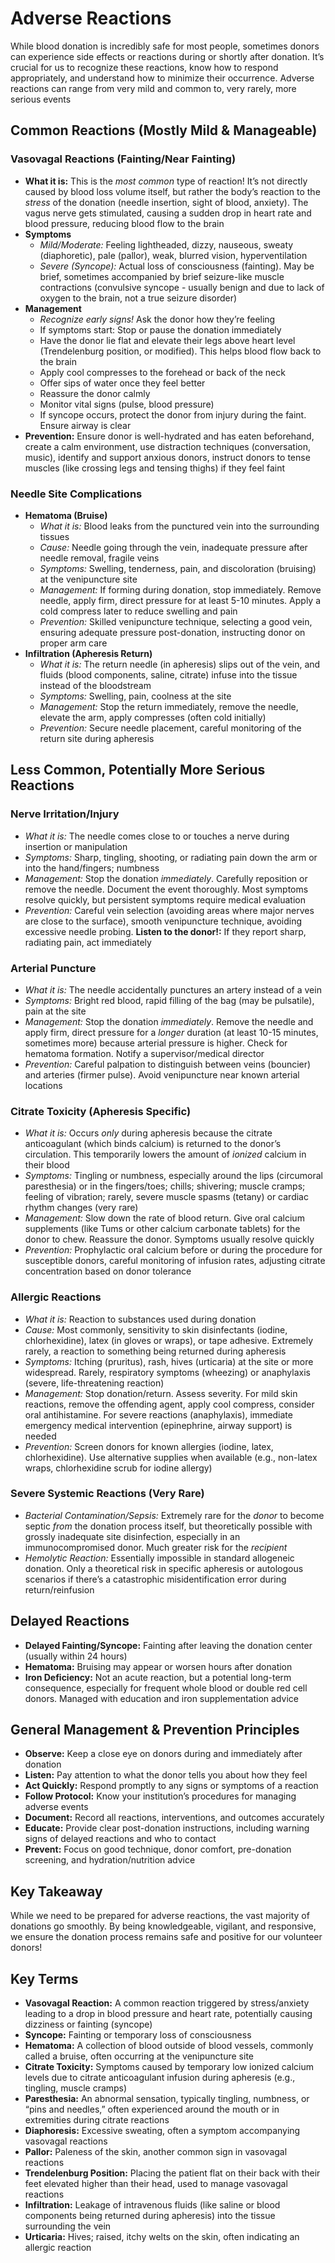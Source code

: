 # Adverse Reactions {-}

While blood donation is incredibly safe for most people, sometimes donors can experience side effects or reactions during or shortly after donation. It's crucial for us to recognize these reactions, know how to respond appropriately, and understand how to minimize their occurrence. Adverse reactions can range from very mild and common to, very rarely, more serious events

## **Common Reactions (Mostly Mild & Manageable)** {-}

### **Vasovagal Reactions (Fainting/Near Fainting)** {-}
*   **What it is:** This is the *most common* type of reaction! It's not directly caused by blood loss volume itself, but rather the body's reaction to the *stress* of the donation (needle insertion, sight of blood, anxiety). The vagus nerve gets stimulated, causing a sudden drop in heart rate and blood pressure, reducing blood flow to the brain
*   **Symptoms**
    *   *Mild/Moderate:* Feeling lightheaded, dizzy, nauseous, sweaty (diaphoretic), pale (pallor), weak, blurred vision, hyperventilation
    *   *Severe (Syncope):* Actual loss of consciousness (fainting). May be brief, sometimes accompanied by brief seizure-like muscle contractions (convulsive syncope - usually benign and due to lack of oxygen to the brain, not a true seizure disorder)
*   **Management**
    *   *Recognize early signs!* Ask the donor how they're feeling
    *   If symptoms start: Stop or pause the donation immediately
    *   Have the donor lie flat and elevate their legs above heart level (Trendelenburg position, or modified). This helps blood flow back to the brain
    *   Apply cool compresses to the forehead or back of the neck
    *   Offer sips of water once they feel better
    *   Reassure the donor calmly
    *   Monitor vital signs (pulse, blood pressure)
    *   If syncope occurs, protect the donor from injury during the faint. Ensure airway is clear
*   **Prevention:** Ensure donor is well-hydrated and has eaten beforehand, create a calm environment, use distraction techniques (conversation, music), identify and support anxious donors, instruct donors to tense muscles (like crossing legs and tensing thighs) if they feel faint

### **Needle Site Complications** {-}
*   **Hematoma (Bruise)**
    *   *What it is:* Blood leaks from the punctured vein into the surrounding tissues
    *   *Cause:* Needle going through the vein, inadequate pressure after needle removal, fragile veins
    *   *Symptoms:* Swelling, tenderness, pain, and discoloration (bruising) at the venipuncture site
    *   *Management:* If forming during donation, stop immediately. Remove needle, apply firm, direct pressure for at least 5-10 minutes. Apply a cold compress later to reduce swelling and pain
    *   *Prevention:* Skilled venipuncture technique, selecting a good vein, ensuring adequate pressure post-donation, instructing donor on proper arm care
*   **Infiltration (Apheresis Return)**
    *   *What it is:* The return needle (in apheresis) slips out of the vein, and fluids (blood components, saline, citrate) infuse into the tissue instead of the bloodstream
    *   *Symptoms:* Swelling, pain, coolness at the site
    *   *Management:* Stop the return immediately, remove the needle, elevate the arm, apply compresses (often cold initially)
    *   *Prevention:* Secure needle placement, careful monitoring of the return site during apheresis

## **Less Common, Potentially More Serious Reactions** {-}

### **Nerve Irritation/Injury** {-}
*   *What it is:* The needle comes close to or touches a nerve during insertion or manipulation
*   *Symptoms:* Sharp, tingling, shooting, or radiating pain down the arm or into the hand/fingers; numbness
*   *Management:* Stop the donation *immediately*. Carefully reposition or remove the needle. Document the event thoroughly. Most symptoms resolve quickly, but persistent symptoms require medical evaluation
*   *Prevention:* Careful vein selection (avoiding areas where major nerves are close to the surface), smooth venipuncture technique, avoiding excessive needle probing. **Listen to the donor!:** If they report sharp, radiating pain, act immediately

### **Arterial Puncture** {-}
*   *What it is:* The needle accidentally punctures an artery instead of a vein
*   *Symptoms:* Bright red blood, rapid filling of the bag (may be pulsatile), pain at the site
*   *Management:* Stop the donation *immediately*. Remove the needle and apply firm, direct pressure for a *longer* duration (at least 10-15 minutes, sometimes more) because arterial pressure is higher. Check for hematoma formation. Notify a supervisor/medical director
*   *Prevention:* Careful palpation to distinguish between veins (bouncier) and arteries (firmer pulse). Avoid venipuncture near known arterial locations

### **Citrate Toxicity (Apheresis Specific)** {-}
*   *What it is:* Occurs *only* during apheresis because the citrate anticoagulant (which binds calcium) is returned to the donor's circulation. This temporarily lowers the amount of *ionized* calcium in their blood
*   *Symptoms:* Tingling or numbness, especially around the lips (circumoral paresthesia) or in the fingers/toes; chills; shivering; muscle cramps; feeling of vibration; rarely, severe muscle spasms (tetany) or cardiac rhythm changes (very rare)
*   *Management:* Slow down the rate of blood return. Give oral calcium supplements (like Tums or other calcium carbonate tablets) for the donor to chew. Reassure the donor. Symptoms usually resolve quickly
*   *Prevention:* Prophylactic oral calcium before or during the procedure for susceptible donors, careful monitoring of infusion rates, adjusting citrate concentration based on donor tolerance

### **Allergic Reactions** {-}
*   *What it is:* Reaction to substances used during donation
*   *Cause:* Most commonly, sensitivity to skin disinfectants (iodine, chlorhexidine), latex (in gloves or wraps), or tape adhesive. Extremely rarely, a reaction to something being returned during apheresis
*   *Symptoms:* Itching (pruritus), rash, hives (urticaria) at the site or more widespread. Rarely, respiratory symptoms (wheezing) or anaphylaxis (severe, life-threatening reaction)
*   *Management:* Stop donation/return. Assess severity. For mild skin reactions, remove the offending agent, apply cool compress, consider oral antihistamine. For severe reactions (anaphylaxis), immediate emergency medical intervention (epinephrine, airway support) is needed
*   *Prevention:* Screen donors for known allergies (iodine, latex, chlorhexidine). Use alternative supplies when available (e.g., non-latex wraps, chlorhexidine scrub for iodine allergy)

### **Severe Systemic Reactions (Very Rare)** {-}
*   *Bacterial Contamination/Sepsis:* Extremely rare for the *donor* to become septic *from* the donation process itself, but theoretically possible with grossly inadequate site disinfection, especially in an immunocompromised donor. Much greater risk for the *recipient*
*   *Hemolytic Reaction:* Essentially impossible in standard allogeneic donation. Only a theoretical risk in specific apheresis or autologous scenarios if there's a catastrophic misidentification error during return/reinfusion

## **Delayed Reactions** {-}

*   **Delayed Fainting/Syncope:** Fainting after leaving the donation center (usually within 24 hours)
*   **Hematoma:** Bruising may appear or worsen hours after donation
*   **Iron Deficiency:** Not an acute reaction, but a potential long-term consequence, especially for frequent whole blood or double red cell donors. Managed with education and iron supplementation advice

## **General Management & Prevention Principles** {-}

*   **Observe:** Keep a close eye on donors during and immediately after donation
*   **Listen:** Pay attention to what the donor tells you about how they feel
*   **Act Quickly:** Respond promptly to any signs or symptoms of a reaction
*   **Follow Protocol:** Know your institution's procedures for managing adverse events
*   **Document:** Record all reactions, interventions, and outcomes accurately
*   **Educate:** Provide clear post-donation instructions, including warning signs of delayed reactions and who to contact
*   **Prevent:** Focus on good technique, donor comfort, pre-donation screening, and hydration/nutrition advice

## **Key Takeaway** {-}
While we need to be prepared for adverse reactions, the vast majority of donations go smoothly. By being knowledgeable, vigilant, and responsive, we ensure the donation process remains safe and positive for our volunteer donors!

## **Key Terms** {-}

*   **Vasovagal Reaction:** A common reaction triggered by stress/anxiety leading to a drop in blood pressure and heart rate, potentially causing dizziness or fainting (syncope)
*   **Syncope:** Fainting or temporary loss of consciousness
*   **Hematoma:** A collection of blood outside of blood vessels, commonly called a bruise, often occurring at the venipuncture site
*   **Citrate Toxicity:** Symptoms caused by temporary low ionized calcium levels due to citrate anticoagulant infusion during apheresis (e.g., tingling, muscle cramps)
*   **Paresthesia:** An abnormal sensation, typically tingling, numbness, or "pins and needles," often experienced around the mouth or in extremities during citrate reactions
*   **Diaphoresis:** Excessive sweating, often a symptom accompanying vasovagal reactions
*   **Pallor:** Paleness of the skin, another common sign in vasovagal reactions
*   **Trendelenburg Position:** Placing the patient flat on their back with their feet elevated higher than their head, used to manage vasovagal reactions
*   **Infiltration:** Leakage of intravenous fluids (like saline or blood components being returned during apheresis) into the tissue surrounding the vein
*   **Urticaria:** Hives; raised, itchy welts on the skin, often indicating an allergic reaction
